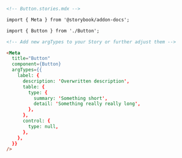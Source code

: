 ```md
<!-- Button.stories.mdx -->

import { Meta } from '@storybook/addon-docs';

import { Button } from './Button';

<!-- Add new argTypes to your Story or further adjust them -->

<Meta
  title="Button"
  component={Button}
  argTypes={{
    label: {
      description: 'Overwritten description',
      table: {
        type: {
          summary: 'Something short',
          detail: 'Something really really long',
        },
      },
      control: {
        type: null,
      },
    },
  }}
/>
```
